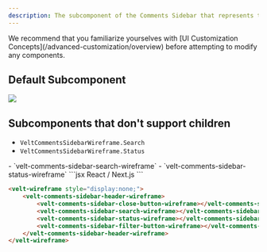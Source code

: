 ```yaml
---
description: The subcomponent of the Comments Sidebar that represents the Header of the Sidebar
---
```


<Note>
We recommend that you familiarize yourselves with [UI Customization Concepts](/advanced-customization/overview) before attempting to modify any components.
</Note>


## Default Subcomponent


![](/images/customization/sidebar-header.png)
## Subcomponents that don't support children
<Tabs>

<Tab title="React / Next.js">


- `VeltCommentsSidebarWireframe.Search`
- `VeltCommentsSidebarWireframe.Status`
</Tab>
<Tab title="HTML / Other Frameworks">
- `velt-comments-sidebar-search-wireframe`
- `velt-comments-sidebar-status-wireframe`

</Tab>
</Tabs>


<RequestExample>
```jsx React / Next.js
<VeltWireframe>
    <VeltCommentsSidebarWireframe.Header>
        <VeltCommentsSidebarWireframe.CloseButton/>
        <VeltCommentsSidebarWireframe.Search/>
        <VeltCommentsSidebarWireframe.Status/>
        <VeltCommentsSidebarWireframe.FilterButton/>
    </VeltCommentsSidebarWireframe.Header>
</VeltWireframe>
```

```HTML 
<velt-wireframe style="display:none;">
    <velt-comments-sidebar-header-wireframe>
        <velt-comments-sidebar-close-button-wireframe></velt-comments-sidebar-close-button-wireframe>
        <velt-comments-sidebar-search-wireframe></velt-comments-sidebar-search-wireframe>
        <velt-comments-sidebar-status-wireframe></velt-comments-sidebar-status-wireframe>
        <velt-comments-sidebar-filter-button-wireframe></velt-comments-sidebar-filter-button-wireframe>
    </velt-comments-sidebar-header-wireframe>
</velt-wireframe>
```

</RequestExample>

